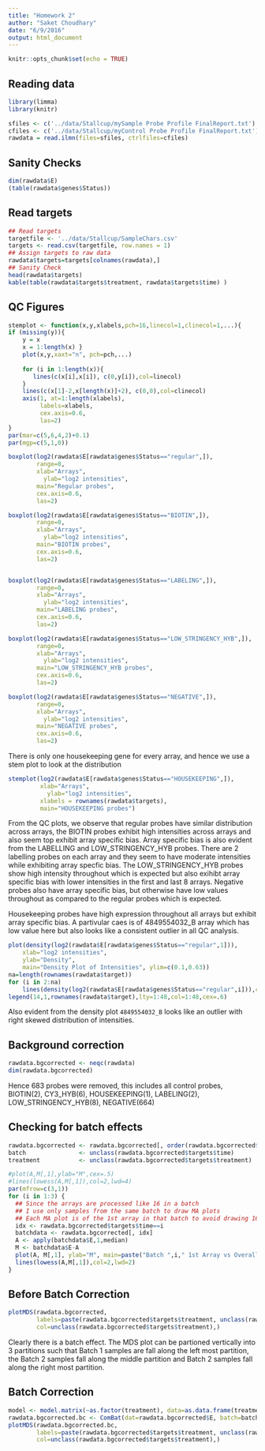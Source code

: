 ```yaml
---
title: "Homework 2"
author: "Saket Choudhary"
date: "6/9/2016"
output: html_document
---
```


```r
knitr::opts_chunk$set(echo = TRUE)
```

## Reading data

```r
library(limma)
library(knitr)
```

```r
sfiles <- c('../data/Stallcup/mySample Probe Profile FinalReport.txt')
cfiles <- c('../data/Stallcup/myControl Probe Profile FinalReport.txt')
rawdata = read.ilmn(files=sfiles, ctrlfiles=cfiles)
```

## Sanity Checks 
```r
dim(rawdata$E)
(table(rawdata$genes$Status))
```

## Read targets
```r
## Read targets
targetfile <- '../data/Stallcup/SampleChars.csv'
targets <- read.csv(targetfile, row.names = 1)
## Assign targets to raw data
rawdata$targets=targets[colnames(rawdata),]
## Sanity Check
head(rawdata$targets)
kable(table(rawdata$targets$treatment, rawdata$targets$time) )
```

## QC Figures
```r
stemplot <- function(x,y,xlabels,pch=16,linecol=1,clinecol=1,...){
if (missing(y)){
    y = x
    x = 1:length(x) }
    plot(x,y,xaxt="n", pch=pch,...)
    
    for (i in 1:length(x)){
       lines(c(x[i],x[i]), c(0,y[i]),col=linecol)
    }
    lines(c(x[1]-2,x[length(x)]+2), c(0,0),col=clinecol)
    axis(1, at=1:length(xlabels), 
         labels=xlabels,
         cex.axis=0.6,
         las=2)
}
par(mar=c(5,6,4,2)+0.1)
par(mgp=c(5,1,0))

boxplot(log2(rawdata$E[rawdata$genes$Status=="regular",]),
        range=0, 
        xlab="Arrays",
	      ylab="log2 intensities",
        main="Regular probes",
        cex.axis=0.6,
        las=2)

boxplot(log2(rawdata$E[rawdata$genes$Status=="BIOTIN",]),
        range=0, 
        xlab="Arrays",
	      ylab="log2 intensities",
        main="BIOTIN probes",
        cex.axis=0.6,
        las=2)


boxplot(log2(rawdata$E[rawdata$genes$Status=="LABELING",]),
        range=0, 
        xlab="Arrays",
	      ylab="log2 intensities",
        main="LABELING probes",
        cex.axis=0.6,
        las=2)

boxplot(log2(rawdata$E[rawdata$genes$Status=="LOW_STRINGENCY_HYB",]),
        range=0, 
        xlab="Arrays",
	      ylab="log2 intensities",
        main="LOW_STRINGENCY_HYB probes",
        cex.axis=0.6,
        las=2)

boxplot(log2(rawdata$E[rawdata$genes$Status=="NEGATIVE",]),
        range=0, 
        xlab="Arrays",
	      ylab="log2 intensities",
        main="NEGATIVE probes",
        cex.axis=0.6,
        las=2)

```

There is only one housekeeping gene for every array, and hence we use a stem plot to look at the distribution
```r
stemplot(log2(rawdata$E[rawdata$genes$Status=="HOUSEKEEPING",]),
         xlab="Arrays",
	       ylab="log2 intensities",
         xlabels = rownames(rawdata$targets),
         main="HOUSEKEEPING probes")
```

From the QC plots, we observe that regular probes have similar distribution across arrays, the BIOTIN probes
exhibit high intensities across arrays and also seem top exhibit array specific bias. Array specific bias is also evident from the LABELLING and LOW_STRINGENCY_HYB probes. There are 2 labelling probes on each array and they seem to have moderate intensities while exhibiting array specfic bias. The  LOW_STRINGENCY_HYB probes show high intensity throughout which is expected but also exihibt array specific bias with lower intensities in the first and last 8 arrays. Negative probes also have array specific bias,  but otherwise have low values throughout as compared to the regular probes which is expected. 

Housekeeping probes have high expression throughout all arrays but exhibit array specific bias. A partivular caes is of 4849554032_B array which has low value here but also looks like a consistent outlier in all QC analysis. 


```r
plot(density(log2(rawdata$E[rawdata$genes$Status=="regular",1])),
	xlab="log2 intensities",
	ylab="Density",
	main="Density Plot of Intensities", ylim=c(0.1,0.63)) 
na=length(rownames(rawdata$target))
for (i in 2:na)
	lines(density(log2(rawdata$E[rawdata$genes$Status=="regular",i])),col=i,lty=i)
legend(14,1,rownames(rawdata$target),lty=1:48,col=1:48,cex=.6) 
```


Also evident from the density plot `4849554032_B` looks like an outlier with right skewed distribution of intensities.

## Background correction
```r
rawdata.bgcorrected <- neqc(rawdata)
dim(rawdata.bgcorrected) 
```

Hence 683 probes were removed, this includes all control probes, BIOTIN(2), CY3_HYB(6), HOUSEKEEPING(1), LABELING(2),
LOW_STRINGENCY_HYB(8), NEGATIVE(664)



## Checking for batch effects
```r
rawdata.bgcorrected <- rawdata.bgcorrected[, order(rawdata.bgcorrected$targets$treatment,                                 rawdata.bgcorrected$targets$time)]
batch               <- unclass(rawdata.bgcorrected$targets$time)
treatment           <- unclass(rawdata.bgcorrected$targets$treatment)

#plot(A,M[,1],ylab="M",cex=.5)
#lines(lowess(A,M[,1]),col=2,lwd=4)
par(mfrow=c(3,1))
for (i in 1:3) {
  ## Since the arrays are processed like 16 in a batch
  ## I use only samples from the same batch to draw MA plots
  ## Each MA plot is of the 1st array in that batch to avoid drawing 16 x 3 plots
  idx <- rawdata.bgcorrected$targets$time==i
  batchdata <- rawdata.bgcorrected[, idx]
  A <- apply(batchdata$E,1,median)
  M <- batchdata$E-A
  plot(A, M[,1], ylab="M", main=paste("Batch ",i," 1st Array vs Overall Avg"), cex=.3)
  lines(lowess(A,M[,1]),col=2,lwd=2)
}
```


## Before Batch Correction
```r
plotMDS(rawdata.bgcorrected,
        labels=paste(rawdata.bgcorrected$targets$treatment, unclass(rawdata.bgcorrected$targets$time), sep="_"),
        col=unclass(rawdata.bgcorrected$targets$treatment),)
```


Clearly there is a batch effect. The MDS plot can be partioned vertically into 3 partitions
such that Batch 1 samples are fall along the left most partition, the Batch 2 samples fall along the middle partition
and Batch 2 samples fall along the right most partition.


## Batch Correction
```r
model <- model.matrix(~as.factor(treatment), data=as.data.frame(treatment))
rawdata.bgcorrected.bc <- ComBat(dat=rawdata.bgcorrected$E, batch=batch, mod=model)
plotMDS(rawdata.bgcorrected.bc,
        labels=paste(rawdata.bgcorrected$targets$treatment, unclass(rawdata.bgcorrected$targets$time), sep="_"),
        col=unclass(rawdata.bgcorrected$targets$treatment),)
```
